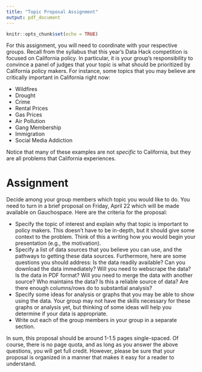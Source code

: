 ```yaml
---
title: "Topic Proposal Assignment"
output: pdf_document
---
```


```r
knitr::opts_chunk$set(echo = TRUE)
```

For this assignment, you will need to coordinate with your respective groups. Recall from the syllabus that this year's Data Hack competition is focused on California policy. In particular, it is your group's responsibility to convince a panel of judges that your topic is what should be prioritized by California policy makers. For instance, some topics that you may believe are critically important in California right now:

* Wildfires
* Drought
* Crime 
* Rental Prices
* Gas Prices
* Air Pollution
* Gang Membership
* Immigration 
* Social Media Addiction

Notice that many of these examples are not *specific* to California, but they are all problems that California experiences. 

# Assignment

Decide among your group members which topic you would like to do. You need to turn in a brief proposal on Friday, April 22 which will be made available on Gauchospace. Here are the criteria for the proposal:

* Specify the topic of interest and explain why that topic is important to policy makers. This doesn't have to be in-depth, but it should give some context to the problem. Think of this a writing how you would begin your presentation (e.g., the motivation).
* Specify a list of data sources that you believe you can use, and the pathways to getting these data sources. Furthermore, here are some questions you should address: Is the data readily available? Can you download the data immediately? Will you need to webscrape the data? Is the data in PDF format? Will you need to merge the data with another source? Who maintains the data? Is this a reliable source of data? Are there enough columns/rows do to substantial analysis?
* Specify some ideas for analysis or graphs that you may be able to show using the data. Your group may not have the skills necessary for these graphs or analysis yet, but thinking of some ideas will help you determine if your data is appropriate.
* Write out each of the group members in your group in a separate section. 

In sum, this proposal should be around 1-1.5 pages single-spaced. Of course, there is no page quota, and as long as you answer the above questions, you will get full credit. However, please be sure that your proposal is organized in a manner that makes it easy for a reader to understand.

